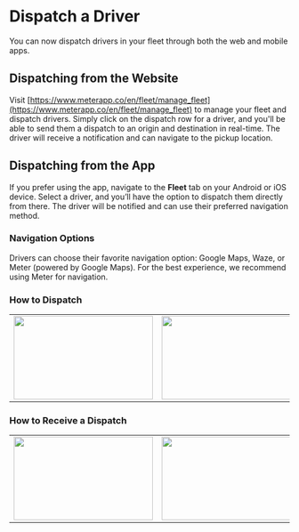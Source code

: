 
# Dispatch a Driver

You can now dispatch drivers in your fleet through both the web and mobile apps.

## Dispatching from the Website

Visit [https://www.meterapp.co/en/fleet/manage_fleet](https://www.meterapp.co/en/fleet/manage_fleet) to manage your fleet and dispatch drivers. Simply click on the dispatch row for a driver, and you'll be able to send them a dispatch to an origin and destination in real-time. The driver will receive a notification and can navigate to the pickup location.

## Dispatching from the App

If you prefer using the app, navigate to the **Fleet** tab on your Android or iOS device. Select a driver, and you’ll have the option to dispatch them directly from there. The driver will be notified and can use their preferred navigation method.

### Navigation Options

Drivers can choose their favorite navigation option: Google Maps, Waze, or Meter (powered by Google Maps). For the best experience, we recommend using Meter for navigation.


### How to Dispatch
<table>
    <tr>
        <td>
            <Image src="https://www.meterapp.co/dispatch_demo/1_fleet_map.png" width="250" height="150"
                   alt=""/>
        </td>
        <td>
            <Image src="https://www.meterapp.co/dispatch_demo/2_select_driver.png" width="250" height="150"
                   alt=""/>
        </td>
        <td>
            <Image src="https://www.meterapp.co/dispatch_demo/3_search_origin.png" width="250" height="150"
                   alt=""/>
        </td>
        <td>
            <Image src="https://www.meterapp.co/dispatch_demo/4_confirm_dispatch.png" width="250" height="150"
                   alt=""/>
        </td>
    </tr>
</table>

### How to Receive a Dispatch
<table>
    <tr>
        <td><Image src="https://www.meterapp.co/dispatch_demo/5_incoming_dispatch.png" width="250" height="150"
                   alt=""/></td>
        <td><Image src="https://www.meterapp.co/dispatch_demo/6_accept_dispatch.png" width="250" height="150"
                   alt=""/></td>
        <td><Image src="https://www.meterapp.co/dispatch_demo/7_navigate.png" width="250" height="150"
                   alt=""/></td>
        <td><Image src="https://www.meterapp.co/dispatch_demo/8_pick_up.png" width="250" height="150"
                   alt=""/></td>
    </tr>
</table>
